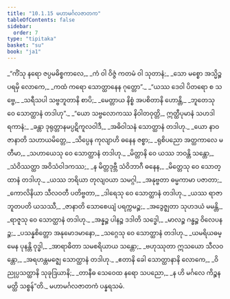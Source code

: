 ```yaml
---
title: "10.1.15 မဟာမင်္ဂလဇာတက"
tableOfContents: false
sidebar:
  order: 7
type: "tipitaka"
basket: "su"
book: "ja1"
---
```



<DynamicBreadcrumb />

<Division number="155" book="ja1">

<Paragraph number="2077" type="verses" book="ja1">
_“ကိံသု နရော ဇပ္ပမဓိစ္စကာလေ,_  
_ကံ ဝါ ဝိဇ္ဇံ ကတမံ ဝါ သုတာနံ;_  
_သော မစ္စော အသ္မိဉ္စ ပရမှိ လောကေ,_  
_ကထံ ကရော သောတ္ထာနေန ဂုတ္တော”._  

</Paragraph>

</Division>
<Division number="156" book="ja1">

<Paragraph number="2078" type="verses" book="ja1">
_“ယဿ ဒေဝါ ပိတရော စ သဗ္ဗေ,_  
_သရီသပါ သဗ္ဗဘူတာနိ စာပိ;_  
_မေတ္တာယ နိစ္စံ အပစိတာနိ ဟောန္တိ,_  
_ဘူတေသု ဝေ သောတ္ထာနံ တဒါဟု”._  

</Paragraph>

</Division>
<Division number="157" book="ja1">

<Paragraph number="2079" type="verses" book="ja1">
_“ယော သဗ္ဗလောကဿ နိဝါတဝုတ္တိ,_  
ဣတ္ထီပုမာနံ သဟဒါရကာနံ;_  
_ခန္တာ ဒုရုတ္တာနမပ္ပဋိကူလဝါဒီ,_  
_အဓိဝါသနံ သောတ္ထာနံ တဒါဟု._  

</Paragraph>

</Division>
<Division number="158" book="ja1">

<Paragraph number="2080" type="verses" book="ja1">
_ယော နာဝဇာနာတိ သဟာယမိတ္တေ,_  
_သိပ္ပေန ကုလျာဟိ ဓနေန ဇစ္စာ;_  
_ရုစိပညော အတ္ထကာလေ မတီမာ,_  
_သဟာယေသု ဝေ သောတ္ထာနံ တဒါဟု._  

</Paragraph>

</Division>
<Division number="159" book="ja1">

<Paragraph number="2081" type="verses" book="ja1">
_မိတ္တာနိ ဝေ ယဿ ဘဝန္တိ သန္တော,_  
_သံဝိဿတ္ထာ အဝိသံဝါဒကဿ;_  
_န မိတ္တဒုဗ္ဘီ သံဝိဘာဂီ ဓနေန,_  
_မိတ္တေသု ဝေ သောတ္ထာနံ တဒါဟု._  

</Paragraph>

</Division>
<Division number="160" book="ja1">

<Paragraph number="2082" type="verses" book="ja1">
_ယဿ ဘရိယာ တုလျဝယာ သမဂ္ဂါ,_  
_အနုဗ္ဗတာ ဓမ္မကာမာ ပဇာတာ;_  
_ကောလိနိယာ သီလဝတီ ပတိဗ္ဗတာ,_  
_ဒါရေသု ဝေ သောတ္ထာနံ တဒါဟု._  

</Paragraph>

</Division>
<Division number="161" book="ja1">

<Paragraph number="2083" type="verses" book="ja1">
_ယဿ ရာဇာ ဘူတပတိ ယသဿီ,_  
_ဇာနာတိ သောစေယျံ ပရက္ကမဉ္စ;_  
_အဒွေဇ္ဈတာ သုဟဒယံ မမန္တိ,_  
_ရာဇူသု ဝေ သောတ္ထာနံ တဒါဟု._  

</Paragraph>

</Division>
<Division number="162" book="ja1">

<Paragraph number="2084" type="verses" book="ja1">
_အန္နဉ္စ ပါနဉ္စ ဒဒါတိ သဒ္ဓေါ,_  
_မာလဉ္စ ဂန္ဓဉ္စ ဝိလေပနဉ္စ;_  
_ပသန္နစိတ္တော အနုမောဒမာနော,_  
_သဂ္ဂေသု ဝေ သောတ္ထာနံ တဒါဟု._  

</Paragraph>

</Division>
<Division number="163" book="ja1">

<Paragraph number="2085" type="verses" book="ja1">
_ယမရိယဓမ္မေန ပုနန္တိ ဝုဒ္ဓါ,_  
_အာရာဓိတာ သမစရိယာယ သန္တော;_  
_ဗဟုဿုတာ ဣသယော သီလဝန္တော,_  
_အရဟန္တမဇ္ဈေ သောတ္ထာနံ တဒါဟု._  

</Paragraph>

</Division>
<Division number="164" book="ja1">

<Paragraph number="2086" type="verses" book="ja1">
_ဧတာနိ ခေါ သောတ္ထာနာနိ လောကေ,_  
_ဝိညုပ္ပသတ္ထာနိ သုခုဒြယာနိ;_  
_တာနီဓ သေဝေထ နရော သပညော,_  
_န ဟိ မင်္ဂလေ ကိဉ္စနမတ္ထိ သစ္စန်”တိ._  


</Paragraph>
</Division>

<Paragraph number="2087" type="center" book="ja1">
မဟာမင်္ဂလဇာတကံ ပန္နရသမံ.
</Paragraph>